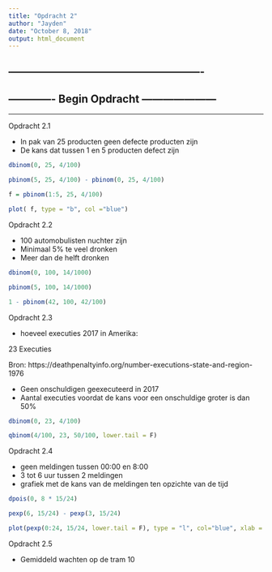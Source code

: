 ```yaml
---
title: "Opdracht 2"
author: "Jayden"
date: "October 8, 2018"
output: html_document
---
```


-------------------------------------------------------
-------------------------------------------------------
-------------   Begin Opdracht    ---------------------
-------------------------------------------------------
-------------------------------------------------------


Opdracht 2.1

-  In pak van 25 producten geen defecte producten zijn
- De kans dat tussen 1 en 5 producten defect zijn
```r
dbinom(0, 25, 4/100)

pbinom(5, 25, 4/100) - pbinom(0, 25, 4/100)

f = pbinom(1:5, 25, 4/100)

plot( f, type = "b", col ="blue")
```

Opdracht 2.2

- 100 automobulisten nuchter zijn
- Minimaal 5% te veel dronken
- Meer dan de helft dronken
```r
dbinom(0, 100, 14/1000)

pbinom(5, 100, 14/1000)

1 - pbinom(42, 100, 42/100)
```

Opdracht 2.3

- hoeveel executies 2017 in Amerika:

23 Executies

Bron: 
https://deathpenaltyinfo.org/number-executions-state-and-region-1976

- Geen onschuldigen geexecuteerd in 2017
- Aantal executies voordat de kans voor een onschuldige groter is dan 50%

```r
dbinom(0, 23, 4/100)

qbinom(4/100, 23, 50/100, lower.tail = F)
```

Opdracht 2.4

- geen meldingen tussen 00:00 en 8:00
- 3 tot 6 uur tussen 2 meldingen
- grafiek met de kans van de meldingen ten opzichte van de tijd
```r
dpois(0, 8 * 15/24)

pexp(6, 15/24) - pexp(3, 15/24)

plot(pexp(0:24, 15/24, lower.tail = F), type = "l", col="blue", xlab = "Aantal uren", ylab = "Kans op volgende melding")
```


Opdracht 2.5

- Gemiddeld wachten op de tram
10














